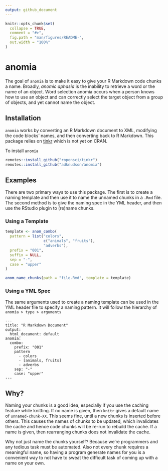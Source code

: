 ```yaml
---
output: github_document
---
```


<!-- README.md is generated from README.Rmd. Please edit that file -->

```r
knitr::opts_chunk$set(
  collapse = TRUE,
  comment = "#>",
  fig.path = "man/figures/README-",
  out.width = "100%"
)
```

# anomia

<!-- badges: start -->
<!-- badges: end -->

The goal of `anomia` is to make it easy to give your R Markdown code chunks a name. Broadly, *anomic aphasia* is the inability to retrieve a word or the name of an object. Word selection anomia occurs when a person knows how to use an object and can correctly select the target object from a group of objects, and yet cannot name the object.

## Installation

`anomia` works by converting an R Markdown document to XML, modifying the code blocks' names, and then converting back to R Markdown. This package relies on [tinkr](https://github.com/ropensci/tinkr) which is not yet on CRAN.

To install `anomia`

```r
remotes::install_github("ropensci/tinkr")
remotes::install_github("adknudson/anomia")
```

## Examples

There are two primary ways to use this package. The first is to create a naming template and then use it to name the unnamed chunks in a `.Rmd` file. The second method is to give the naming spec in the YML header, and then use the RStudio plugin to (re)name chunks.

### Using a Template

```r
template <- anom_combo(
  pattern = list("colors",
                 c("animals", "fruits"),
                 "adverbs"),
  prefix = "001",
  suffix = NULL,
  sep = "-",
  case = "upper"
)

anom_name_chunks(path = "file.Rmd", template = template)
```

### Using a YML Spec

The same arguments used to create a naming template can be used in the YML header file to specify a naming pattern. It will follow the hierarchy of `anomia > type > arguments`

```
---
title: "R Markdown Document"
output:
  html_document: default
anomia:
  combo:
    prefix: "001"
    pattern
      - colors
      - [animals, fruits]
      - adverbs
    sep: "-"
    case: "upper"
---
```

## Why?

Naming your chunks is a good idea, especially if you use the caching feature while knitting. If no name is given, then `knitr` gives a default name of `unnamed-chunk-XX`. This seems fine, until a new chunks is inserted before others. This causes the names of chunks to be updated, which invalidates the cache and hence code chunks will be re-run to rebuild the cache. If a name is given, then rearranging chunks does not invalidate the cache.

Why not just name the chunks yourself? Because we're programmers and any tedious task must be automated. Also not every chunk requires a meaningful name, so having a program generate names for you is a convenient way to not have to sweat the difficult task of coming up with a name on your own.
